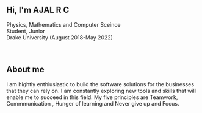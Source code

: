## Hi, I'm AJAL R C
Physics, Mathematics and Computer Sceince <br/>
Student, Junior <br/>
Drake University (August 2018-May 2022)
<br/><br/><br/>

## About me
I am hightly enthiusiastic to build the software solutions for the businesses that they can rely on. 
I am constantly exploring new tools and skills that will enable me to succeed in this field. My five principles are Teamwork, Commmunication , Hunger of learning and Never give up and Focus.

